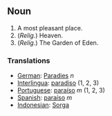 == Noun ==
# A most pleasant place.
# (''Relig.'') Heaven.
# (''Relig.'') The Garden of Eden.

=== Translations ===
*[[German]]: [[Paradies]] ''n''
*[[Interlingua]]: [[paradiso]] (1, 2, 3)
*[[Portuguese]]: [[paraíso]] ''m'' (1, 2, 3)
*[[Spanish]]: [[paraíso]] ''m''
*[[Indonesian]]: [[Sorga]]